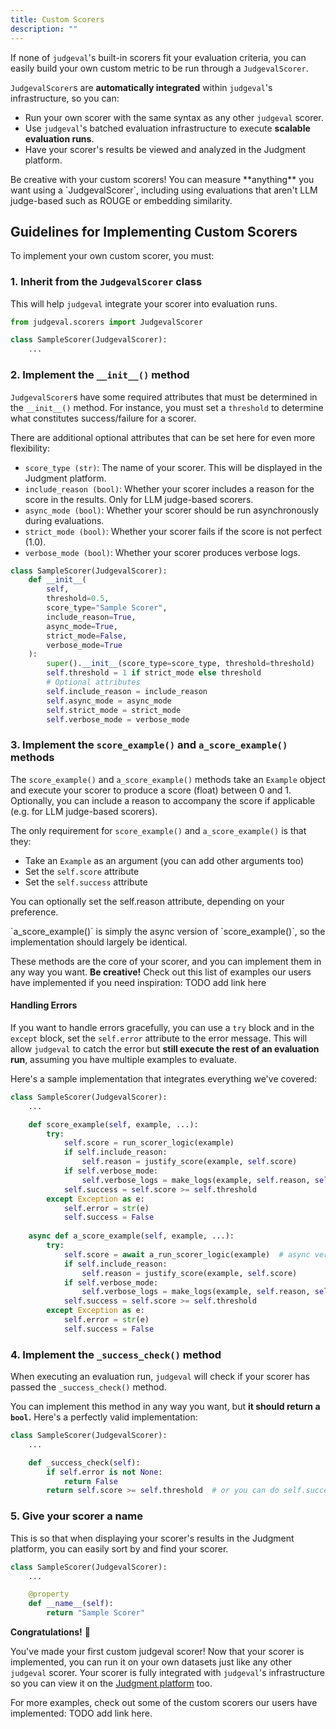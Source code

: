 ```yaml
---
title: Custom Scorers
description: ""
---
```


If none of `judgeval`'s built-in scorers fit your evaluation criteria, you can easily build your own custom metric to be run through a `JudgevalScorer`. 

`JudgevalScorer`s are **automatically integrated** within `judgeval`'s infrastructure, so you can:
- Run your own scorer with the same syntax as any other `judgeval` scorer.
- Use `judgeval`'s batched evaluation infrastructure to execute **scalable evaluation runs**.
- Have your scorer's results be viewed and analyzed in the Judgment platform.

<Tip>
Be creative with your custom scorers! You can measure **anything** you want using a `JudgevalScorer`, 
including using evaluations that aren't LLM judge-based such as ROUGE or embedding similarity.
</Tip>

## Guidelines for Implementing Custom Scorers

To implement your own custom scorer, you must:

### 1. Inherit from the `JudgevalScorer` class

This will help `judgeval` integrate your scorer into evaluation runs.

```python custom_scorer.py
from judgeval.scorers import JudgevalScorer

class SampleScorer(JudgevalScorer):
    ...
```

### 2. Implement the `__init__()` method

`JudgevalScorer`s have some required attributes that must be determined in the `__init__()` method. 
For instance, you must set a `threshold` to determine what constitutes success/failure for a scorer. 

There are additional optional attributes that can be set here for even more flexibility:
- `score_type (str)`: The name of your scorer. This will be displayed in the Judgment platform.
- `include_reason (bool)`: Whether your scorer includes a reason for the score in the results. Only for LLM judge-based scorers.
- `async_mode (bool)`: Whether your scorer should be run asynchronously during evaluations.
- `strict_mode (bool)`: Whether your scorer fails if the score is not perfect (1.0).
- `verbose_mode (bool)`: Whether your scorer produces verbose logs.

```python custom_scorer.py
class SampleScorer(JudgevalScorer):
    def __init__(
        self,
        threshold=0.5,
        score_type="Sample Scorer",
        include_reason=True,
        async_mode=True,
        strict_mode=False,
        verbose_mode=True
    ):
        super().__init__(score_type=score_type, threshold=threshold)
        self.threshold = 1 if strict_mode else threshold
        # Optional attributes
        self.include_reason = include_reason
        self.async_mode = async_mode
        self.strict_mode = strict_mode
        self.verbose_mode = verbose_mode
```

### 3. Implement the `score_example()` and `a_score_example()` methods

The `score_example()` and `a_score_example()` methods take an `Example` object and execute your scorer to produce a score (float) between 0 and 1. 
Optionally, you can include a reason to accompany the score if applicable (e.g. for LLM judge-based scorers). 

The only requirement for `score_example()` and `a_score_example()` is that they:
- Take an `Example` as an argument (you can add other arguments too)
- Set the `self.score` attribute
- Set the `self.success` attribute

You can optionally set the self.reason attribute, depending on your preference.

<Note>
`a_score_example()` is simply the async version of `score_example()`, so the implementation should largely be identical.
</Note>

These methods are the core of your scorer, and you can implement them in any way you want. **Be creative!** 
Check out this list of examples our users have implemented if you need inspiration: TODO add link here

#### Handling Errors
If you want to handle errors gracefully, you can use a `try` block and in the `except` block, set the `self.error` attribute to the error message. 
This will allow `judgeval` to catch the error but **still execute the rest of an evaluation run**, assuming you have multiple examples to evaluate.

Here's a sample implementation that integrates everything we've covered:

```python custom_scorer.py
class SampleScorer(JudgevalScorer):
    ...

    def score_example(self, example, ...):
        try:
            self.score = run_scorer_logic(example)
            if self.include_reason:
                self.reason = justify_score(example, self.score)
            if self.verbose_mode:
                self.verbose_logs = make_logs(example, self.reason, self.score)
            self.success = self.score >= self.threshold
        except Exception as e:
            self.error = str(e)
            self.success = False
    
    async def a_score_example(self, example, ...):
        try:
            self.score = await a_run_scorer_logic(example)  # async version
            if self.include_reason:
                self.reason = justify_score(example, self.score)
            if self.verbose_mode:
                self.verbose_logs = make_logs(example, self.reason, self.score)
            self.success = self.score >= self.threshold
        except Exception as e:
            self.error = str(e)
            self.success = False
```


### 4. Implement the `_success_check()` method

When executing an evaluation run, `judgeval` will check if your scorer has passed the `_success_check()` method. 

You can implement this method in any way you want, but **it should return a `bool`.** Here's a perfectly valid implementation:

```python custom_scorer.py
class SampleScorer(JudgevalScorer):
    ...

    def _success_check(self):
        if self.error is not None:
            return False
        return self.score >= self.threshold  # or you can do self.success if set
```

### 5. Give your scorer a name

This is so that when displaying your scorer's results in the Judgment platform, you can easily sort by and find your scorer.

```python custom_scorer.py
class SampleScorer(JudgevalScorer):
    ...

    @property
    def __name__(self):
        return "Sample Scorer"
```

**Congratulations!** 🎉 

You've made your first custom judgeval scorer! Now that your scorer is implemented, you can run it on your own datasets 
just like any other `judgeval` scorer. Your scorer is fully integrated with `judgeval`'s infrastructure so you can view it on 
the [Judgment platform](/judgment/introduction) too.

For more examples, check out some of the custom scorers our users have implemented: TODO add link here.
